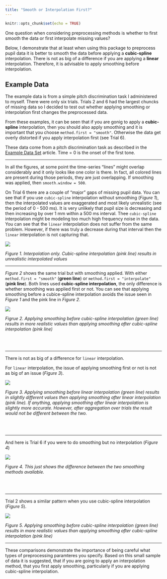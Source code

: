 ```yaml
---
title: "Smooth or Interpolation First?"
---
```


```r
knitr::opts_chunk$set(echo = TRUE)
```

One question when considering preprocessing methods is whether to first smooth the data or first interpolate missing values? 

Below, I demonstrate that at least when using this package to preprocess pupil data it is better to smooth the data before applying a **cubic-spline** interpolation. There is not as big of a difference if you are applying a **linear** interpolation. Therefore, it is advisable to apply smoothing before interpolation.

## Example Data

The example data is from a simple pitch discrimination task I administered to myself. There were only six trials. Trials 2 and 6 had the largest chuncks of missing data so I decided to test out whether applying smoothing or interpolation first changes the preprocessed data.

From these examples, it can be seen that if you are gonig to apply a **cubic-spline** interpolation, then you should also apply smoothing and it is important that you choose `method.first = "smooth"`. Otherwise the data get overly distorted if you apply interpolation first (see Trial 6).

These data come from a pitch discrimination task as described in the [Example Data Set](https://dr-jt.github.io/pupillometry/articles/example_data.html) article. Time = 0 is the onset of the first tone.

********

In all the figures, at some point the time-series "lines" might overlap considerably and it only looks like one color is there. In fact, all colored lines are present during those periods, they are just overlapping. If smoothing was applied, then `smooth.window = 500`.

On Trial 6 there are a couple of "major" gaps of missing pupil data. You can see that if you use `cubic-spline` interpolation without smoothing (*Figure 1*), then the interpolated values are exaggerated and most likely unrealistic (see the period of 0 - 500 ms). It is very unlikely that pupil size is decreasing and then increasing by over 1 mm within a 500 ms interval. Thee `cubic-spline` interpolation might be modeling too much high frequency noise in the data. You can see that the `linear` interpolation does not suffer from the same problem. However, if there was truly a decrease during that interval then the `linear` interpolation is not capturing that.

<img src="../reference/figures/Trial6-interpolation.type.png" align = "center" />

*Figure 1. Interpolation only. Cubic-spline interpolation (pink line) results in unrealistic interpolated values*

********

*Figure 2* shows the same trial but with smoothing applied. With either `method.first = "smooth"` (**green line**) or `method.first = "interpolate"` (**pink line**). Both lines used **cubic-spline interpolation**, the only difference is whether smoothing was applied first or not. You can see that applying smoothing before a cubice-spline interpolation avoids the issue seen in *Figure 1* and the pink line in *Figure 2*.

<img src="../reference/figures/Trial6--cubic-spline-hann.png" align = "center" />

*Figrue 2. Applying smoothing before cubic-spline interpolation (green line) results in more realistic values than applying smoothing after cubic-spline interpolation (pink line)*

<br><br>

********

There is not as big of a difference for `linear` interpolation. 

For `linear` interpolation, the issue of applying smoothing first or not is not as big of an issue (*Figure 3*).

<img src="../reference/figures/Trial6--linear-hann.png" align = "center" />

*Figure 3. Applying smoothing before linear interpolation (green line) results in slightly different values then applying smoothing after linear interpolation (pink line). If anything, applying smoothing after linear interpolation is slightly more accurate. However, after aggregation over trials the result would not be different between the two.*

<br><br>

********

And here is Trial 6 if you were to do smoothing but no interpolation (*Figure 4*)

<img src="../reference/figures/Trial6-smooth.type.png" align = "center" />

*Figure 4. This just shows the difference between the two smoothing methods available.*

<br><br>

********

Trial 2 shows a similar pattern when you use cubic-spline interpolation (*Figure 5*).

<img src="../reference/figures/Trial2--cubic-spline-hann.png" align = "center" />

*Figure 5. Applying smoothing before cubic-spline interpolation (green line) results in more realistic values than applying smoothing after cubic-spline interpolation (pink line)*

********

These comparisons demonstrate the importance of being careful what types of preprocessing paramteres you specify. Based on this small sample of data it is suggested, that if you are going to apply an interpolation method, that you first apply smoothing, particularly if you are applying cubic-spline interpolation.

